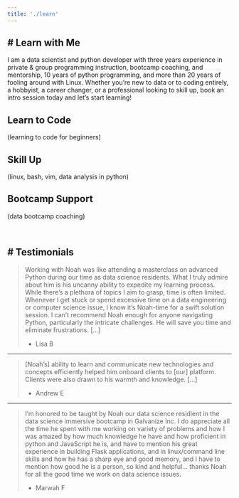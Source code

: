 ```yaml
---
title: './learn'
---
```


<!-- Google Calendar Appointment Scheduling begin -->
<link href="https://calendar.google.com/calendar/scheduling-button-script.css" rel="stylesheet">
<script src="https://calendar.google.com/calendar/scheduling-button-script.js" async></script>
<script>
(function() {
  var target = document.currentScript;
  window.addEventListener('load', function() {
    calendar.schedulingButton.load({
      url: 'https://calendar.google.com/calendar/appointments/schedules/AcZssZ13N_I7ea7dShqhl75wtAFAqCJp0ZumTQDKXJEeqJvNpx8b_1QLayG7yaeAOoIX1QORIMG-oI3n?gv=true',
      color: '#315377',
      label: 'Book an Intro Session',
      target,
    });
  });
})();
</script>
<!-- end Google Calendar Appointment Scheduling -->

# Learn with Me
---

I am a data scientist and python developer with three years experience in private & group programming instruction, bootcamp coaching, and mentorship, 10 years of python programming, and more than 20 years of fooling around with Linux. Whether you're new to data or to coding entirely, a hobbyist, a career changer, or a professional looking to skill up, book an intro session today and let's start learning!

## Learn to Code

(learning to code for beginners)

## Skill Up

(linux, bash, vim, data analysis in python)

## Bootcamp Support

(data bootcamp coaching)

<br/>

<!-- Google Calendar Appointment Scheduling begin -->
<link href="https://calendar.google.com/calendar/scheduling-button-script.css" rel="stylesheet">
<script src="https://calendar.google.com/calendar/scheduling-button-script.js" async></script>
<script>
(function() {
  var target = document.currentScript;
  window.addEventListener('load', function() {
    calendar.schedulingButton.load({
      url: 'https://calendar.google.com/calendar/appointments/schedules/AcZssZ13N_I7ea7dShqhl75wtAFAqCJp0ZumTQDKXJEeqJvNpx8b_1QLayG7yaeAOoIX1QORIMG-oI3n?gv=true',
      color: '#315377',
      label: 'Book Now',
      target,
    });
  });
})();
</script>
<!-- end Google Calendar Appointment Scheduling -->

# Testimonials
---

> Working with Noah was like attending a masterclass on advanced Python during our time as data science residents. What I truly admire about him is his uncanny ability to expedite my learning process. While there's a plethora of topics I aim to grasp, time is often limited. Whenever I get stuck or spend excessive time on a data engineering or computer science issue, I know it's Noah-time for a swift solution session. I can't recommend Noah enough for anyone navigating Python, particularly the intricate challenges. He will save you time and eliminate frustrations. [...]
>
> - Lisa B

---

> [Noah's] ability to learn and communicate new technologies and concepts efficiently helped him onboard clients to [our] platform. Clients were also drawn to his warmth and knowledge. [...]
>
> - Andrew E

---

> I'm honored to be taught by Noah our data science residient in the data science immersive bootcamp in Galvanize Inc. I do appreciate all the time he spent with me working on variety of problems and how I was amazed by how much knowledge he have and how proficient in python and JavaScript he is, and have to mention his great experience in building Flask applications, and in linux/command line skills and how he has a sharp eye and good memory, and I have to mention how good he is a person, so kind and helpful... thanks Noah for all the good time we work on data science issues.
>
> - Marwah F

